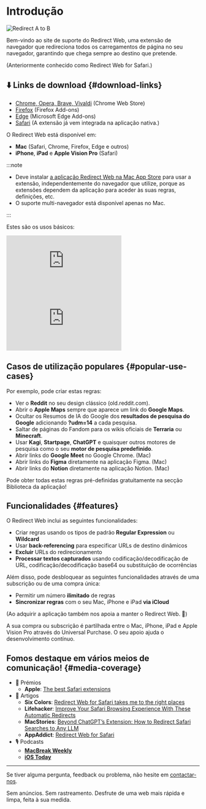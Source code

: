 
# Introdução

<div style={{display: "flex", flexDirection: "column", alignItems: "flex-start", marginBottom: "25px"}}>
  <img src={useBaseUrl("img/redirect-a-to-b.png")} style={{display: "block", minWidth: "360px", maxWidth: "500px", width: "100%", height: "auto", marginBottom: "25px"}} alt="Redirect A to B" />
  <ExtensionStoreLinks />
</div>

Bem-vindo ao site de suporte do Redirect Web, uma extensão de navegador que redireciona todos os carregamentos de página no seu navegador, garantindo que chega sempre ao destino que pretende.

(Anteriormente conhecido como Redirect Web for Safari.)

## ⬇️ Links de download {#download-links}

- [Chrome, Opera, Brave, Vivaldi](https://chromewebstore.google.com/detail/ffglckbhfbfmdkefdmjbhpnffkcmlhdh) (Chrome Web Store)
- [Firefox](https://addons.mozilla.org/firefox/addon/redirect-web/) (Firefox Add-ons)
- [Edge](https://microsoftedge.microsoft.com/addons/detail/hmfkakfdccgdpgemaicfgngnmflefpga) (Microsoft Edge Add-ons)
- [Safari](https://apps.apple.com/app/id1571283503) (A extensão já vem integrada na aplicação nativa.)

O Redirect Web está disponível em:

- **Mac** (Safari, Chrome, Firefox, Edge e outros)
- **iPhone**, **iPad** e **Apple Vision Pro** (Safari)

:::note

- Deve instalar [a aplicação Redirect Web na Mac App Store](https://apps.apple.com/app/id1571283503) para usar a extensão, independentemente do navegador que utilize, porque as extensões dependem da aplicação para aceder às suas regras, definições, etc.
- O suporte multi-navegador está disponível apenas no Mac.

:::

Estes são os usos básicos:

<iframe style={{width:"100%", aspectRatio:"9/16", height:"auto", maxHeight:"60vh", maxWidth:"35vh"}} src="https://www.youtube.com/embed/NaQ5X-v-qJU" title="iOS Demo Video (YouTube)" frameborder="0" allow="accelerometer; autoplay; clipboard-write; encrypted-media; gyroscope; picture-in-picture; web-share" allowfullscreen></iframe>

<iframe style={{width:"100%", aspectRatio:"17/9", height:"auto", maxHeight:"100vh"}} src="https://www.youtube.com/embed/5eU89Gu73SQ" title="macOS Demo Video (YouTube)" frameborder="0" allow="accelerometer; autoplay; clipboard-write; encrypted-media; gyroscope; picture-in-picture; web-share" allowfullscreen></iframe>

## Casos de utilização populares {#popular-use-cases}

Por exemplo, pode criar estas regras:

- Ver o **Reddit** no seu design clássico (old.reddit.com).
- Abrir o **Apple Maps** sempre que aparece um link do **Google Maps**.
- Ocultar os Resumos de IA do Google dos **resultados de pesquisa do Google** adicionando **?udm=14** a cada pesquisa.
- Saltar de páginas do Fandom para os wikis oficiais de **Terraria** ou **Minecraft**.
- Usar **Kagi**, **Startpage**, **ChatGPT** e quaisquer outros motores de pesquisa como o seu **motor de pesquisa predefinido**.
- Abrir links do **Google Meet** no Google Chrome. (Mac)
- Abrir links do **Figma** diretamente na aplicação Figma. (Mac)
- Abrir links do **Notion** diretamente na aplicação Notion. (Mac)

Pode obter todas estas regras pré-definidas gratuitamente na secção Biblioteca da aplicação!

## Funcionalidades {#features}

O Redirect Web inclui as seguintes funcionalidades:

- Criar regras usando os tipos de padrão **Regular Expression** ou **Wildcard**
- Usar **back-referencing** para especificar URLs de destino dinâmicos
- **Excluir** URLs do redirecionamento
- **Processar textos capturados** usando codificação/decodificação de URL, codificação/decodificação base64 ou substituição de ocorrências

Além disso, pode desbloquear as seguintes funcionalidades através de uma subscrição ou de uma compra única:

- Permitir um número **ilimitado** de regras
- **Sincronizar regras** com o seu Mac, iPhone e iPad **via iCloud**

(Ao adquirir a aplicação também nos apoia a manter o Redirect Web. 🙏)

A sua compra ou subscrição é partilhada entre o Mac, iPhone, iPad e Apple Vision Pro através do Universal Purchase. O seu apoio ajuda o desenvolvimento contínuo.

## Fomos destaque em vários meios de comunicação! {#media-coverage}

* 🏅 Prémios
    * **Apple**: [The best Safari extensions](https://apps.apple.com/us/story/id1377753262)
* 📰 Artigos
    * **Six Colors**: [Redirect Web for Safari takes me to the right places](https://sixcolors.com/post/2022/11/redirect-web-for-safari-takes-me-to-the-right-places/)
    * **Lifehacker**: [Improve Your Safari Browsing Experience With These Automatic Redirects](https://lifehacker.com/improve-your-safari-browsing-experience-with-these-auto-1849812013)
    * **MacStories**: [Beyond ChatGPT’s Extension: How to Redirect Safari Searches to Any LLM](https://www.macstories.net/tutorials/beyond-chatgpts-extension-how-to-redirect-safari-searches-to-any-llm/)
    * **AppAddict**: [Redirect Web for Safari](https://appaddict.app/post/redirect-web-for-safari)
* 🎙️ Podcasts
    * [**MacBreak Weekly**](https://youtu.be/I251K3L2s88?t=7427)
    * [**iOS Today**](https://youtu.be/cWkwH84b6M4?t=636)

---

Se tiver alguma pergunta, feedback ou problema, não hesite em [contactar-nos](/contact-us).

Sem anúncios. Sem rastreamento. Desfrute de uma web mais rápida e limpa, feita à sua medida.
